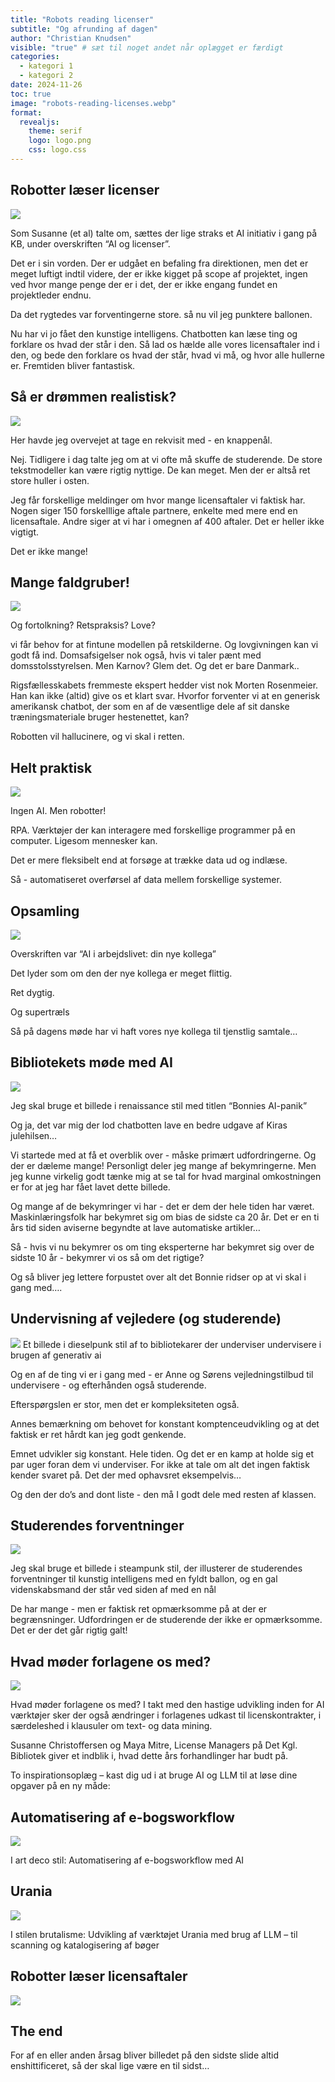 ```yaml
---
title: "Robots reading licenser"
subtitle: "Og afrunding af dagen"
author: "Christian Knudsen"
visible: "true" # sæt til noget andet når oplægget er færdigt
categories:
  - kategori 1
  - kategori 2
date: 2024-11-26
toc: true
image: "robots-reading-licenses.webp"
format:
  revealjs:
    theme: serif
    logo: logo.png
    css: logo.css
---
```


## Robotter læser licenser

![](robots-reading-licenses.webp)

:::: notes
Som Susanne (et al) talte om, sættes der lige straks et AI initiativ i gang på 
KB, under overskriften "AI og licenser". 

Det er i sin vorden. Der er udgået en befaling fra direktionen, men det er meget
luftigt indtil videre, der er ikke kigget på scope af projektet, ingen ved hvor
mange penge der er i det, der er ikke engang fundet en projektleder endnu.

Da det rygtedes var forventingerne store. så nu vil jeg punktere ballonen.

Nu har vi jo fået den kunstige intelligens. Chatbotten kan læse ting og forklare
os hvad der står i den. Så lad os hælde alle vores licensaftaler ind i den, og bede
den forklare os hvad der står, hvad vi må, og hvor alle hullerne er. Fremtiden bliver fantastisk.


::::

## Så er drømmen realistisk?

![](ballon.png)

:::: notes

Her havde jeg overvejet at tage en rekvisit med - en knappenål. 

Nej. Tidligere i dag talte jeg om at vi ofte må skuffe de studerende. De 
store tekstmodeller kan være rigtig nyttige. De kan meget. Men der er altså ret
store huller i osten. 

Jeg får forskellige meldinger om hvor mange licensaftaler vi faktisk har. Nogen
siger 150 forskelllige aftale partnere, enkelte med mere end en licensaftale.
Andre siger at vi har i omegnen af 400 aftaler. Det er heller ikke vigtigt. 

Det er ikke mange!



::::

## Mange faldgruber!

![](hallucinerende_robot.png)

:::: notes

Og fortolkning? Retspraksis? Love? 

vi får behov for at fintune modellen på retskilderne. Og lovgivningen kan vi 
godt få ind. Domsafsigelser nok også, hvis vi taler pænt med domsstolsstyrelsen.
Men Karnov? Glem det. Og det er bare Danmark..

Rigsfællesskabets fremmeste ekspert hedder vist nok Morten Rosenmeier. Han kan
ikke (altid) give os et klart svar. Hvorfor forventer vi at en generisk
amerikansk chatbot, der som en af de væsentlige dele af sit danske træningsmateriale
bruger hestenettet, kan?


Robotten vil hallucinere, og vi skal i retten.



::::

## Helt praktisk

![](rpa.png)

Ingen AI. Men robotter!

:::: notes

RPA. Værktøjer der kan interagere med forskellige programmer på en computer.
Ligesom mennesker kan. 

Det er mere fleksibelt end at forsøge at trække data ud og indlæse.

Så - automatiseret overførsel af data mellem forskellige systemer.

::::

## Opsamling

![](træls2.png)



:::: notes

Overskriften var "AI i arbejdslivet: din nye kollega"

Det lyder som om den der nye kollega er meget flittig.

Ret dygtig.

Og supertræls

Så på dagens møde har vi haft vores nye kollega til tjenstlig 
samtale...

::::

## Bibliotekets møde med AI



![](bofr.png)

Jeg skal bruge et billede i renaissance stil med titlen "Bonnies AI-panik"

:::: notes

Og ja, det var mig der lod chatbotten lave en bedre udgave af 
Kiras julehilsen...

Vi startede med at få et overblik over - måske primært udfordringerne.
Og der er dæleme mange! Personligt deler jeg mange af bekymringerne.
Men jeg kunne virkelig godt tænke mig at se tal for hvad marginal
omkostningen er for at jeg har fået lavet dette billede.

Og mange af de bekymringer vi har - det er dem der hele tiden har
været. Maskinlæringsfolk har bekymret sig om bias de sidste ca
20 år. Det er en ti års tid siden aviserne begyndte at lave
automatiske artikler...

Så - hvis vi nu bekymrer os om ting eksperterne har bekymret sig
over de sidste 10 år - bekymrer vi os så om det rigtige?

Og så bliver jeg lettere forpustet over alt det Bonnie ridser op at 
vi skal i gang med....

::::

## Undervisning af vejledere (og studerende)

![](sdav.png)
Et billede i dieselpunk stil af to bibliotekarer der underviser undervisere i brugen af generativ ai

:::: notes
Og en af de ting vi er i gang med - er Anne og Sørens vejledningstilbud
til undervisere - og efterhånden også studerende. 

Efterspørgslen er stor, men det er kompleksiteten også. 

Annes bemærkning om behovet for konstant komptenceudvikling 
og at det faktisk er ret hårdt kan jeg godt genkende. 

Emnet udvikler sig konstant. Hele tiden. Og det er en kamp at holde
sig et par uger foran dem vi underviser. For ikke at tale om 
alt det ingen faktisk kender svaret på. Det der med ophavsret eksempelvis...

Og den der do's and dont liste - den må I godt dele med resten af
klassen.

::::


## Studerendes forventninger

![](cbk.png)


Jeg skal bruge et billede i steampunk stil, der illusterer de studerendes forventninger til kunstig intelligens med en fyldt ballon, og en gal videnskabsmand der står ved siden af med en nål

:::: notes

De har mange - men er faktisk ret opmærksomme på at der er 
begrænsninger. Udfordringen er de studerende der ikke er opmærksomme.
Det er der det går rigtig galt!


::::

## Hvad møder forlagene os med?

![](such.png)

Hvad møder forlagene os med? I takt med den hastige udvikling inden for AI værktøjer sker der også ændringer i forlagenes udkast til licenskontrakter, i særdeleshed i klausuler om text- og data mining.

Susanne Christoffersen og Maya Mitre, License Managers på Det Kgl. Bibliotek giver et indblik i, hvad dette års forhandlinger har budt på.

To inspirationsoplæg – kast dig ud i at bruge AI og LLM til at løse dine opgaver på en ny måde:

## Automatisering af e-bogsworkflow

![](ebog.png)

I art deco stil: Automatisering af e-bogsworkflow med AI 

## Urania

![](urania.png)

I stilen brutalisme: Udvikling af værktøjet Urania med brug af LLM – til scanning og katalogisering af bøger

## Robotter læser licensaftaler

![](robots-reading-licenses.webp)


## The end

For af en eller anden årsag bliver billedet på den sidste slide
altid enshittificeret, så der skal lige være en til sidst...